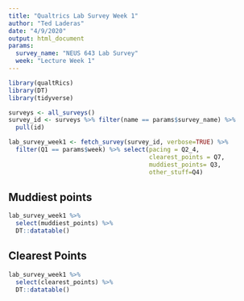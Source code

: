 ```yaml
---
title: "Qualtrics Lab Survey Week 1"
author: "Ted Laderas"
date: "4/9/2020"
output: html_document
params: 
  survey_name: "NEUS 643 Lab Survey"
  week: "Lecture Week 1"
---
```


```r
library(qualtRics)
library(DT)
library(tidyverse)
```

```r
surveys <- all_surveys()
survey_id <- surveys %>% filter(name == params$survey_name) %>%
  pull(id)

lab_survey_week1 <- fetch_survey(survey_id, verbose=TRUE) %>%
  filter(Q1 == params$week) %>% select(pacing = Q2_4, 
                                       clearest_points = Q7, 
                                       muddiest_points= Q3, 
                                       other_stuff=Q4)
```

## Muddiest points

```r
lab_survey_week1 %>% 
  select(muddiest_points) %>% 
  DT::datatable()
```

## Clearest Points

```r
lab_survey_week1 %>%
  select(clearest_points) %>%
  DT::datatable()
```